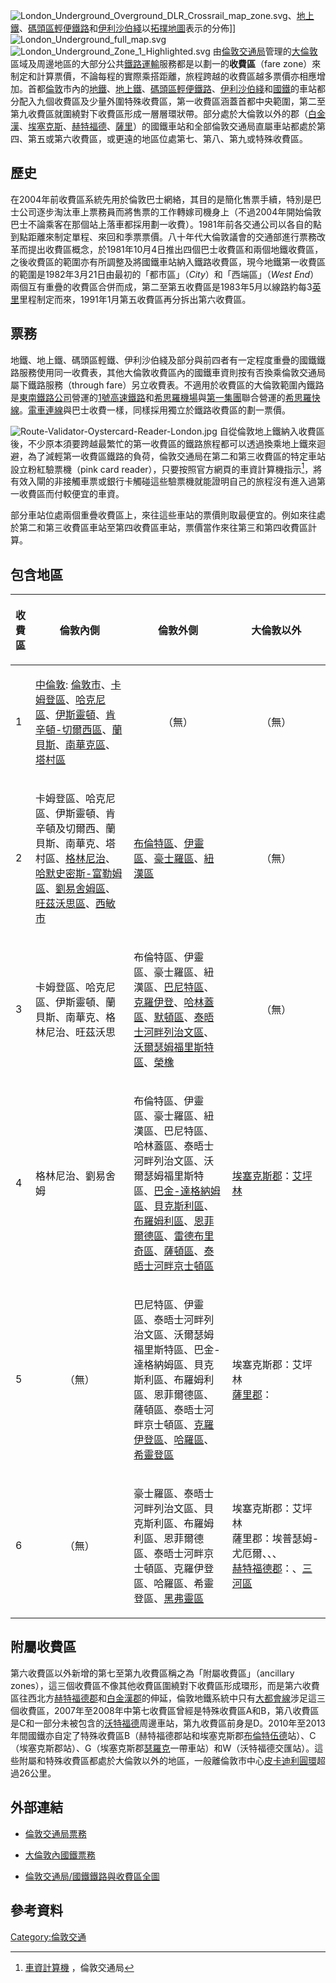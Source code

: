 [[File:London_Underground_Overground_DLR_Crossrail_map_zone.svg|thumb]]、[[倫敦地上鐵|地上鐵]]、[[碼頭區輕便鐵路|碼頭區輕便鐵路]]和[[伊利沙伯綫|伊利沙伯綫]]以[[拓撲地圖|拓撲地圖]]表示的分佈]]
[[File:London_Underground_full_map.svg|thumb]]
[[File:London_Underground_Zone_1_Highlighted.svg|thumb]]
<!--“倫敦鐵路”（London Rail）是一間專管理倫敦地上貼、輕鐵和電車連接（Tramlink）的部門，特別不包含倫敦地下鐵，未免歧義標題採“軌道運輸”。-->
由[[倫敦交通局|倫敦交通局]]管理的[[大倫敦|大倫敦]]區域及周邊地區的大部分公共[[鐵路運輸|鐵路運輸]]服務都是以劃一的'''收費區'''（fare zone）來制定和計算票價，不論每程的實際乘搭距離，旅程跨越的收費區越多票價亦相應增加。首都[[倫敦|倫敦]]市內的[[倫敦地鐵|地鐵]]、[[倫敦地上鐵|地上鐵]]、[[碼頭區輕便鐵路|碼頭區輕便鐵路]]、[[伊利沙伯綫|伊利沙伯綫]]和[[英國國鐵|國鐵]]的車站都分配入九個收費區及少量外圍特殊收費區，第一收費區涵蓋首都中央範圍，第二至第九收費區就圍繞對下收費區形成一層層環狀帶。部分處於大倫敦以外的郡（[[白金漢郡|白金漢]]、[[埃塞克斯郡|埃塞克斯]]、[[赫特福德郡|赫特福德]]、[[薩里郡|薩里]]）的國鐵車站和全部倫敦交通局直屬車站都處於第四、第五或第六收費區，或更遠的地區位處第七、第八、第九或特殊收費區。

==歷史==
在2004年前收費區系統先用於倫敦巴士網絡，其目的是簡化售票手續，特別是巴士公司逐步淘汰車上票務員而將售票的工作轉嫁司機身上（不過2004年開始倫敦巴士不論乘客在那個站上落車都採用劃一收費）。1981年前各交通公司以各自的點到點距離來制定單程、來回和季票票價。八十年代大倫敦議會的交通部進行票務改革而提出收費區概念，於1981年10月4日推出四個巴士收費區和兩個地鐵收費區，之後收費區的範圍亦有所調整及將國鐵車站納入鐵路收費區，現今地鐵第一收費區的範圍是1982年3月21日由最初的「都市區」（''City''）和「西端區」（''West End''）兩個互有重疊的收費區合併而成，第二至第五收費區是1983年5月以線路約每3[[英里|英里]]里程制定而來，1991年1月第五收費區再分拆出第六收費區。

==票務==
地鐵、地上鐵、碼頭區輕鐵、伊利沙伯綫及部分與前四者有一定程度重疊的國鐵鐵路服務使用同一收費表，其他大倫敦收費區內的國鐵車資則按有否換乘倫敦交通局屬下鐵路服務（through fare）另立收費表。不適用於收費區的大倫敦範圍內鐵路是[[東南鐵路公司|東南鐵路公司]]營運的[[1號高速鐵路|1號高速鐵路]]和[[希思羅機場|希思羅機場]]與[[第一集團|第一集團]]聯合營運的[[希思羅快線|希思羅快線]]。[[電車連線|電車連線]]與巴士收費一樣，同樣採用獨立於鐵路收費區的劃一票價。

[[File:Route-Validator-Oystercard-Reader-London.jpg|thumb]]
自從倫敦地上鐵納入收費區後，不少原本須要跨越最繁忙的第一收費區的鐵路旅程都可以透過換乘地上鐵來迴避，為了減輕第一收費區鐵路的負荷，倫敦交通局在第二和第三收費區的特定車站設立粉紅驗票機（pink card reader），只要按照官方網頁的車資計算機指示<ref>[https://tfl.gov.uk/fares-and-payments/fares/single-fare-finder 車資計算機] {{Wayback|url=https://tfl.gov.uk/fares-and-payments/fares/single-fare-finder |date=20181111133645 }}，倫敦交通局</ref>，將有效入閘的非接觸車票或銀行卡觸碰這些驗票機就能證明自己的旅程沒有進入過第一收費區而付較便宜的車資。

部分車站位處兩個重疊收費區上，來往這些車站的票價則取最便宜的。例如來往處於第二和第三收費區車站至第四收費區車站，票價當作來往第三和第四收費區計算。

==包含地區==
{| class="wikitable"
! 收費區
!width=33%| 倫敦內側
!width=33%| 倫敦外側
!width=33%| 大倫敦以外
|-
| 1 
| [[中倫敦|中倫敦]]: [[倫敦市|倫敦市]]、[[卡姆登區|卡姆登區]]、[[哈克尼區|哈克尼區]]、[[伊斯靈頓|伊斯靈頓]]、[[肯辛頓-切爾西區|肯辛頓-切爾西區]]、[[蘭貝斯|蘭貝斯]]、[[南華克區|南華克區]]、[[塔村區|塔村區]]
|align=center|（無）
|align=center|（無）
|-
| 2
| 卡姆登區、哈克尼區、伊斯靈頓、肯辛頓及切爾西、蘭貝斯、南華克、塔村區、[[格林尼治|格林尼治]]、[[哈默史密斯-富勒姆區|哈默史密斯-富勒姆區]]、[[劉易舍姆區|劉易舍姆區]]、[[旺茲沃思區|旺茲沃思區]]、[[西敏市|西敏市]]
| [[布倫特區|布倫特區]]、[[伊靈區|伊靈區]]、[[豪士羅區|豪士羅區]]、[[紐漢區|紐漢區]]
|align=center|（無）
|-
| 3
| 卡姆登區、哈克尼區、伊斯靈頓、蘭貝斯、南華克、格林尼治、旺茲沃思
| 布倫特區、伊靈區、豪士羅區、紐漢區、[[巴尼特區|巴尼特區]]、[[克羅伊登|克羅伊登]]、[[哈林蓋區|哈林蓋區]]、[[默頓區|默頓區]]、[[泰晤士河畔列治文區|泰晤士河畔列治文區]]、[[沃爾瑟姆福里斯特區|沃爾瑟姆福里斯特區]]、[[榮橡|榮橡]]
|align=center|（無）	
|-
| 4
| 格林尼治、劉易舍姆
| 布倫特區、伊靈區、豪士羅區、紐漢區、巴尼特區、哈林蓋區、泰晤士河畔列治文區、沃爾瑟姆福里斯特區、[[巴金-達格納姆區|巴金-達格納姆區]]、[[貝克斯利區|貝克斯利區]]、[[布羅姆利區|布羅姆利區]]、[[恩菲爾德區|恩菲爾德區]]、[[雷德布里奇區|雷德布里奇區]]、[[薩頓區|薩頓區]]、[[泰晤士河畔京士頓區|泰晤士河畔京士頓區]]
| [[埃塞克斯郡|埃塞克斯郡]]：[[艾坪林|艾坪林]]
|-
| 5
|align=center|（無）
| 巴尼特區、伊靈區、泰晤士河畔列治文區、沃爾瑟姆福里斯特區、巴金-達格納姆區、貝克斯利區、布羅姆利區、恩菲爾德區、薩頓區、泰晤士河畔京士頓區、[[克羅伊登區|克羅伊登區]]、[[哈羅區|哈羅區]]、[[希靈登區|希靈登區]]
| 埃塞克斯郡：艾坪林<br/>[[薩里郡|薩里郡]]：{{link-en|埃普瑟姆-尤厄爾|Epsom and Ewell}}
|-
| 6
|align=center|（無）
| 豪士羅區、泰晤士河畔列治文區、貝克斯利區、布羅姆利區、恩菲爾德區、泰晤士河畔京士頓區、克羅伊登區、哈羅區、希靈登區、[[黑弗靈區|黑弗靈區]]
| 埃塞克斯郡：艾坪林<br/>薩里郡：埃普瑟姆-尤厄爾、{{link-en|埃爾姆布里奇|Elmbridge}}、{{link-en|賴蓋特-班斯特德|Reigate and Banstead}}、{{link-en|坦德里奇|Tandridge}}<br/>
[[赫特福德郡|赫特福德郡]]：{{link-en|赫茨米爾|Hertsmere}}、[[三河區|三河區]]
|}

==附屬收費區==
第六收費區以外新增的第七至第九收費區稱之為「附屬收費區」（ancillary zones），這三個收費區不像其他收費區圍繞對下收費區形成環形，而是第六收費區往西北方[[赫特福德郡|赫特福德郡]]和[[白金漢郡|白金漢郡]]的伸延，倫敦地鐵系統中只有[[大都會線|大都會線]]涉足這三個收費區，2007年至2008年中第七收費區曾經是特殊收費區A和B，第八收費區是C和一部分未被包含的[[沃特福德_(赫特福德郡)|沃特福德]]周邊車站，第九收費區前身是D。2010年至2013年間國鐵亦自定了特殊收費區B（赫特福德郡{{link-en|布羅克斯本|Broxbourne}}站和埃塞克斯郡[[布倫特伍德|布倫特伍德]]站）、C（埃塞克斯郡{{link-en|仙非爾|Shenfield}}站）、G（埃塞克斯郡[[瑟羅克|瑟羅克]]一帶車站）和W（沃特福德交匯站）。這些附屬和特殊收費區都處於大倫敦以外的地區，一般離倫敦市中心[[皮卡迪利圓環|皮卡迪利圓環]]超過26公里。

==外部連結==
* {{en icon}}[https://tfl.gov.uk/fares-and-payments/fares?intcmp=1648 倫敦交通局票務] {{Wayback|url=https://tfl.gov.uk/fares-and-payments/fares?intcmp=1648 |date=20170708062635 }}
* {{en icon}}[https://tfl.gov.uk/fares-and-payments/fares/national-rail 大倫敦內國鐵票務] {{Wayback|url=https://tfl.gov.uk/fares-and-payments/fares/national-rail |date=20180513204610 }}
* {{en icon}}[http://www.tfl.gov.uk/assets/downloads/london-rail-and-tube-services-map.pdf 倫敦交通局/國鐵鐵路與收費區全圖] {{Wayback|url=http://www.tfl.gov.uk/assets/downloads/london-rail-and-tube-services-map.pdf |date=20140122082038 }}

==參考資料==
{{reflist}}

{{倫敦公共交通}}

[[Category:倫敦交通|Category:倫敦交通]]